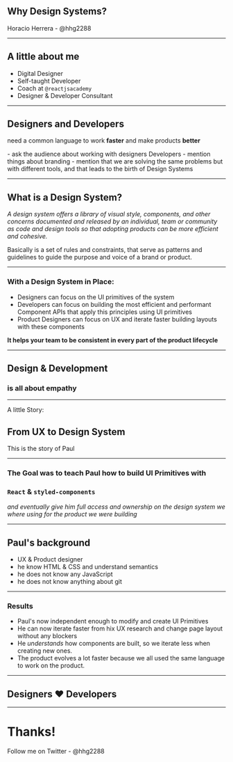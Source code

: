 
<Layout>

## Why Design Systems?
Horacio Herrera - @hhg2288

</Layout>

---

<Layout width={1000}>

## A little about me

- Digital Designer
- Self-taught Developer
- Coach at `@reactjsacademy`
- Designer & Developer Consultant

</Layout>

---

<Layout center>

## Designers and Developers
need a common language to work **faster** and make products **better**

</Layout>

<Notes>
  - ask the audience about working with designers Developers
  - mention things about branding
  - mention that we are solving the same problems but with different tools, and that leads to the birth of Design Systems
</Notes>

---

<Layout center>

## What is a Design System?

*A design system offers a library of visual style, components, and other concerns documented and released by an individual, team or community as code and design tools so that adopting products can be more efficient and cohesive.*

</Layout>

<Notes>Basically is a set of rules and constraints, that serve as patterns and guidelines to guide the purpose and voice of a brand or product.</Notes>

---

<Layout>

### With a Design System in Place:

- Designers can focus on the UI primitives of the system
- Developers can focus on building the most efficient and performant Component APIs that apply this principles using UI primitives
- Product Designers can focus on UX and iterate faster building layouts with these components

**It helps your team to be consistent in every part of the product lifecycle**

</Layout>

---

<Layout center>

## Design & Development
### is all about empathy

</Layout>

---

<Layout center>

A little Story:
## From UX to Design System
This is the story of Paul

</Layout>

---

<Layout center>

### The Goal was to teach Paul how to build UI Primitives with
### `React` & `styled-components`
*and eventually give him full access and ownership on the design system we where using for the product we were building*

</Layout>

---

<Layout>

## Paul's background

- UX & Product designer
- he know HTML & CSS and understand semantics
- he does not know any JavaScript
- he does not know anything about git

</Layout>

---

<Layout>

### Results

- Paul's now independent enough to modify and create UI Primitives
- He can now iterate faster from hix UX research and change page layout without any blockers
- He *understands* how components are built, so we iterate less when creating new ones.
- The product evolves a lot faster because we all used the same language to work on the product.

</Layout>

---

<Layout>

## Designers ❤️ Developers

</Layout>

---

<Layout>

# Thanks!

<Hire />

<Text fontSize={4} color="navy" my={5}>Follow me on Twitter - @hhg2288</Text>

</Layout>

